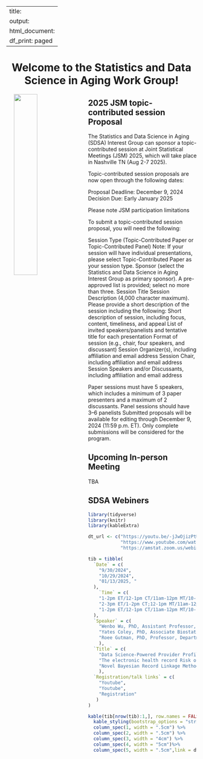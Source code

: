 
---
title:
output:
  html_document:
    df_print: paged
---

<h1 style="text-align:center">Welcome to the Statistics and Data Science in Aging Work Group!</h1>

<p>

<img src="images/SDSAlogo2.webp" style="width:35%" align="left" hspace="20"> 

</p>


## 2025 JSM topic-contributed session Proposal

The Statistics and Data Science in Aging (SDSA) Interest Group can sponsor a topic-contributed session at Joint Statistical Meetings (JSM) 2025, which will take place in Nashville TN (Aug 2-7 2025).
 
Topic-contributed session proposals are now open through the following dates:

Proposal Deadline: December 9, 2024
Decision Due: Early January 2025
 
Please note  JSM participation limitations
 
To submit a topic-contributed session proposal, you will need the following:
 
Session Type (Topic-Contributed Paper or Topic-Contributed Panel) Note: If your session will have individual presentations, please select Topic-Contributed Paper as your session type.
Sponsor (select the Statistics and Data Science in Aging Interest Group as primary sponsor). A pre-approved list is provided; select no more than three.
Session Title
Session Description (4,000 character maximum). Please provide a short description of the session including the following:
Short description of session, including focus, content, timeliness, and appeal
List of invited speakers/panelists and tentative title for each presentation
Format of session (e.g., chair, four speakers, and discussant)
Session Organizer(s), including affiliation and email address
Session Chair, including affiliation and email address
Session Speakers and/or Discussants, including affiliation and email address
 
Paper sessions must have 5 speakers, which includes a minimum of 3 paper presenters and a maximum of 2 discussants. Panel sessions should have 3–6 panelists
Submitted proposals will be available for editing through December 9, 2024 (11:59 p.m. ET). Only complete submissions will be considered for the program.

## Upcoming In-person Meeting

TBA

## SDSA Webiners

```r
library(tidyverse)
library(knitr)
library(kableExtra)
```

```r

dt_url <- c("https://youtu.be/-jJwOjizPtU",
            "https://www.youtube.com/watch?v=dw74CQJZ3v0",
            "https://amstat.zoom.us/webinar/register/WN_iI2z0_ksSAeCbZFLnnozAQ")

tib = tibble(
  `Date` = c(
    "9/30/2024",
    "10/29/2024",
    "01/13/2025, "
  ),
    `Time` = c(
    "1-2pm ET/12-1pm CT/11am-12pm MT/10-11am PT",
    "2-3pm ET/1-2pm CT;12-1pm MT/11am-12pm PT",
    "1-2pm ET/12-1pm CT/11am-12pm MT/10-11am PT"
  ),
  `Speaker` = c(
    "Wenbo Wu, PhD, Assistant Professor, Department of Population Health, NYU",
    "Yates Coley, PhD, Associate Biostatistics Investigator at Kaiser Permanente Washington Health Research Institute and Affiliate Associate Professor in the Department of Biostatistics at the University of Washington",
    "Roee Gutman, PhD, Professor, Department of Biostatistics, Brown University"
    ),
  `Title` = c(
    "Data Science-Powered Provider Profiling for Equitable Quality Care in Alzheimer's and Dementia",
    "The electronic health record Risk of Alzheimer’s and Dementia Assessment Rule (eRADAR): External validation and embedded pragmatic clinical trial in two real-world healthcare systems",
    "Novel Bayesian Record Linkage Methods with Application to Medicare Beneficiaries"
    ),
  `Registration/talk links` = c(
    "Youtube",
    "Youtube",
    "Registration"
   )
)

kable(tib[nrow(tib):1,], row.names = FALSE) %>%
  kable_styling(bootstrap_options = "striped",font_size = 15, repeat_header_method = "replace") %>%
  column_spec(1, width = ".5cm") %>%
  column_spec(2, width = ".5cm") %>%
  column_spec(3, width = "4cm") %>%
  column_spec(4, width = "5cm")%>%
  column_spec(5, width = ".5cm",link = dt_url[nrow(tib):1])
```

